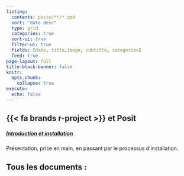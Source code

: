 ```yaml
---
listing:
  contents: posts/**/*.qmd
  sort: "date desc"
  type: grid
  categories: true
  sort-ui: true
  filter-ui: true
  fields: [date, title,image, subtitle, categories]
  feed: true
page-layout: full
title-block-banner: false
knitr:
  opts_chunk: 
    collapse: true
execute: 
  echo: false
---
```


:::: {.grid}

::: {.g-col-12 .g-col-md-6}
# {{< fa brands r-project >}} et Posit

##### [Introduction et installation](test2.html)
Présentation, prise en main, en passant par le processus d'installation.
:::


:::: 



## Tous les documents :